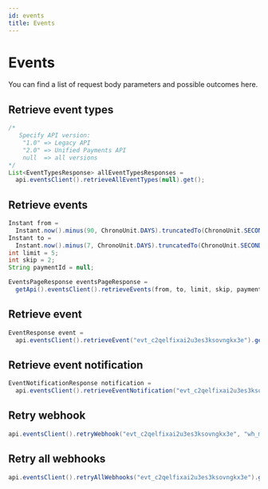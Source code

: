```yaml
---
id: events
title: Events
---
```



# Events

You can find a list of request body parameters and possible outcomes <Link to="https://api-reference.checkout.com/#tag/Events">here</Link>.

## Retrieve event types

```java
/*
   Specify API version:
    "1.0" => Legacy API
    "2.0" => Unified Payments API
    null  => all versions
*/
List<EventTypesResponse> allEventTypesResponses =
  api.eventsClient().retrieveAllEventTypes(null).get();
```

## Retrieve events

```java
Instant from =
  Instant.now().minus(90, ChronoUnit.DAYS).truncatedTo(ChronoUnit.SECONDS);
Instant to =
  Instant.now().minus(7, ChronoUnit.DAYS).truncatedTo(ChronoUnit.SECONDS);
int limit = 5;
int skip = 2;
String paymentId = null;

EventsPageResponse eventsPageResponse =
  getApi().eventsClient().retrieveEvents(from, to, limit, skip, paymentId).get();
```

## Retrieve event

```java
EventResponse event =
  api.eventsClient().retrieveEvent("evt_c2qelfixai2u3es3ksovngkx3e").get();
```

## Retrieve event notification

```java
EventNotificationResponse notification =
  api.eventsClient().retrieveEventNotification("evt_c2qelfixai2u3es3ksovngkx3e", "ntf_wqjkqpgjy33uxoywcej4fnw6qm").get();
```

## Retry webhook

```java
api.eventsClient().retryWebhook("evt_c2qelfixai2u3es3ksovngkx3e", "wh_mpkyioafmajulnhjvwmrklenb4").get();
```

## Retry all webhooks

```java
api.eventsClient().retryAllWebhooks("evt_c2qelfixai2u3es3ksovngkx3e").get();
```
